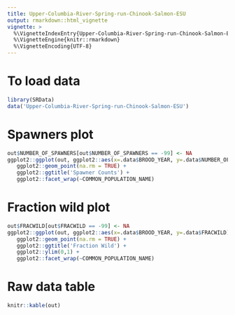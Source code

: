 ```yaml
---
title: Upper-Columbia-River-Spring-run-Chinook-Salmon-ESU
output: rmarkdown::html_vignette
vignette: >
  %\VignetteIndexEntry{Upper-Columbia-River-Spring-run-Chinook-Salmon-ESU}
  %\VignetteEngine{knitr::rmarkdown}
  %\VignetteEncoding{UTF-8}
---
```


# To load data

```r
library(SRData)
data('Upper-Columbia-River-Spring-run-Chinook-Salmon-ESU')
```

# Spawners plot

```r
out$NUMBER_OF_SPAWNERS[out$NUMBER_OF_SPAWNERS == -99] <- NA
ggplot2::ggplot(out, ggplot2::aes(x=.data$BROOD_YEAR, y=.data$NUMBER_OF_SPAWNERS)) +
   ggplot2::geom_point(na.rm = TRUE) +
   ggplot2::ggtitle('Spawner Counts') +
   ggplot2::facet_wrap(~COMMON_POPULATION_NAME)
```

# Fraction wild plot

```r
out$FRACWILD[out$FRACWILD == -99] <- NA
ggplot2::ggplot(out, ggplot2::aes(x=.data$BROOD_YEAR, y=.data$FRACWILD)) +
   ggplot2::geom_point(na.rm = TRUE) +
   ggplot2::ggtitle('Fraction Wild') +
   ggplot2::ylim(0,1) +
   ggplot2::facet_wrap(~COMMON_POPULATION_NAME)
```

# Raw data table

```r
knitr::kable(out)
```

